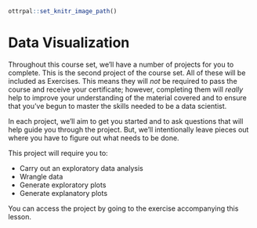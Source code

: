 
```r
ottrpal::set_knitr_image_path()
```

# Data Visualization

Throughout this course set, we'll have a number of projects for you to complete. This is the second project of the course set. All of these will be included as Exercises. This means they will *not* be required to pass the course and receive your certificate; however, completing them will *really* help to improve your understanding of the material covered and to ensure that you've begun to master the skills needed to be a data scientist.

In each project, we'll aim to get you started and to ask questions that will help guide you through the project. But, we'll intentionally leave pieces out where you have to figure out what needs to be done.

This project will require you to:

* Carry out an exploratory data analysis
* Wrangle data
* Generate exploratory plots
* Generate explanatory plots

You can access the project by going to the exercise accompanying this lesson.
